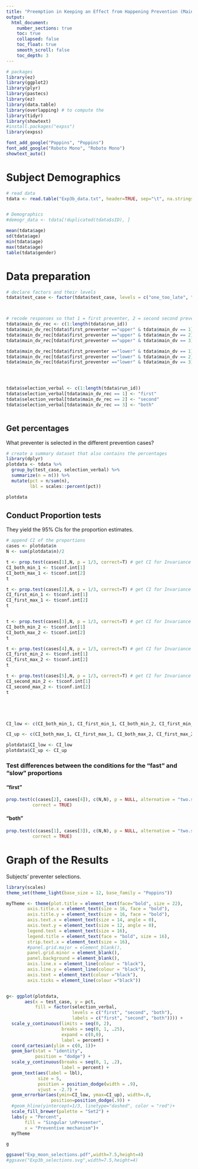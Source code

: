 ```yaml
---
title: "Preemption in Keeping an Effect from Happening Prevention (Main study)"
output:  
  html_document:
    number_sections: true
    toc: true  
    collapsed: false
    toc_float: true
    smooth_scroll: false
    toc_depth: 3
---
```





```r
# packages
library(ez)
library(ggplot2)
library(plyr)
library(pastecs)
library(ez)
library(data.table)
library(overlapping) # to compute the 
library(tidyr)
library(showtext)
#install.packages("expss")
library(expss)

font_add_google("Poppins", "Poppins")
font_add_google("Roboto Mono", "Roboto Mono")
showtext_auto()
```



# Subject Demographics

```r
# read data 
tdata <- read.table("Exp3b_data.txt", header=TRUE, sep="\t", na.strings="NA", dec=".", strip.white=TRUE)


# Demographics
#demogr_data <- tdata[!duplicated(tdata$sID), ]

mean(tdata$age)
sd(tdata$age)
min(tdata$age)
max(tdata$age)
table(tdata$gender)

```



# Data preparation

```r
# declare factors and their levels 
tdata$test_case <- factor(tdata$test_case, levels = c("one_too_late", "both_on_time"), labels = c("contiguous", "delayed"))



# recode responses so that 1 = first preventer, 2 = second second preventer, 3 = both
tdata$main_dv_rec <- c(1:length(tdata$run_id))
tdata$main_dv_rec[tdata$first_preventer =="upper" & tdata$main_dv == 1] <- 1
tdata$main_dv_rec[tdata$first_preventer =="upper" & tdata$main_dv == 2] <- 2
tdata$main_dv_rec[tdata$first_preventer =="upper" & tdata$main_dv == 3] <- 3

tdata$main_dv_rec[tdata$first_preventer =="lower" & tdata$main_dv == 1] <- 2
tdata$main_dv_rec[tdata$first_preventer =="lower" & tdata$main_dv == 2] <- 1
tdata$main_dv_rec[tdata$first_preventer =="lower" & tdata$main_dv == 3] <- 3




tdata$selection_verbal <- c(1:length(tdata$run_id))
tdata$selection_verbal[tdata$main_dv_rec == 1] <- "first"
tdata$selection_verbal[tdata$main_dv_rec == 2] <- "second"
tdata$selection_verbal[tdata$main_dv_rec == 3] <- "both"



```


## Get percentages 

What preventer is selected in the different prevention cases?

```r
# create a summary dataset that also contains the percentages
library(dplyr)
plotdata <- tdata %>%
  group_by(test_case, selection_verbal) %>%
  summarize(n = n()) %>% 
  mutate(pct = n/sum(n),
         lbl = scales::percent(pct))

plotdata
```


## Conduct Proportion tests 

They yield the 95% CIs for the proportion estimates.


```r
# append CI of the proportions 
cases <- plotdata$n
N <- sum(plotdata$n)/2

t <- prop.test(cases[1],N, p = 1/3, correct=T) # get CI for Invariance government
CI_both_min_1 <- t$conf.int[1]
CI_both_max_1 <- t$conf.int[2]
t

t <- prop.test(cases[2],N, p = 1/3, correct=T) # get CI for Invariance government
CI_first_min_1 <- t$conf.int[1]
CI_first_max_1 <- t$conf.int[2]
t


t <- prop.test(cases[3],N, p = 1/3, correct=T) # get CI for Invariance government
CI_both_min_2 <- t$conf.int[1]
CI_both_max_2 <- t$conf.int[2]
t

t <- prop.test(cases[4],N, p = 1/3, correct=T) # get CI for Invariance government
CI_first_min_2 <- t$conf.int[1]
CI_first_max_2 <- t$conf.int[2]
t

t <- prop.test(cases[5],N, p = 1/3, correct=T) # get CI for Invariance government
CI_second_min_2 <- t$conf.int[1]
CI_second_max_2 <- t$conf.int[2]
t





CI_low <- c(CI_both_min_1, CI_first_min_1, CI_both_min_2, CI_first_min_2, CI_second_min_2)

CI_up <- c(CI_both_max_1, CI_first_max_1, CI_both_max_2, CI_first_max_2, CI_second_max_2)

plotdata$CI_low <- CI_low
plotdata$CI_up <- CI_up

```


### Test differences between the conditions for the "fast" and "slow" proportions 

#### "first"

```r
prop.test(c(cases[2], cases[4]), c(N,N), p = NULL, alternative = "two.sided",
          correct = TRUE)
```

#### "both"

```r
prop.test(c(cases[1], cases[3]), c(N,N), p = NULL, alternative = "two.sided",
          correct = TRUE)
```





# Graph of the Results 

Subjects' preventer selections.


```r
library(scales)
theme_set(theme_light(base_size = 12, base_family = "Poppins"))

myTheme <- theme(plot.title = element_text(face="bold", size = 22),
        axis.title.x = element_text(size = 16, face = "bold"),
        axis.title.y = element_text(size = 16, face = "bold"),
        axis.text.x = element_text(size = 14, angle = 0), 
        axis.text.y = element_text(size = 12, angle = 0),
        legend.text = element_text(size = 16),
        legend.title = element_text(face = "bold", size = 16),
        strip.text.x = element_text(size = 16),
        #panel.grid.major = element_blank(), 
        panel.grid.minor = element_blank(), 
        panel.background = element_blank(), 
        axis.line.x = element_line(colour = "black"), 
        axis.line.y = element_line(colour = "black"),
        axis.text = element_text(colour ="black"), 
        axis.ticks = element_line(colour ="black"))


g<- ggplot(plotdata, 
       aes(x = test_case, y = pct,
           fill = factor(selection_verbal, 
                         levels = c("first", "second", "both"),
                         labels = c("first", "second", "both")))) +
  scale_y_continuous(limits = seq(0, 2),
                     breaks = seq(0, 1, .25),
                     expand = c(0,0),
                     label = percent) +
  coord_cartesian(ylim = c(0, 1))+
  geom_bar(stat = "identity",
           position = "dodge") +
  scale_y_continuous(breaks = seq(0, 1, .2), 
                     label = percent) +
  geom_text(aes(label = lbl), 
            size = 5, 
            position = position_dodge(width = .9),
            vjust = -2.7) +
  geom_errorbar(aes(ymin=CI_low, ymax=CI_up), width=.0,
                 position=position_dodge(.9)) +
  #geom_hline(yintercept=1/3, linetype="dashed", color = "red")+
  scale_fill_brewer(palette = "Set2") +
  labs(y = "Percent", 
       fill = "Singular \nPreventer",
       x = "Preventive mechanism")+
  myTheme

g

ggsave("Exp_moon_selections.pdf",width=7.5,height=4)
#ggsave("Exp3b_selections.svg",width=7.5,height=4)


```


